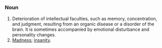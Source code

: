 =={{en}}==
===Noun===
# Deterioration of intellectual faculties, such as memory, concentration, and judgment, resulting from an organic disease or a disorder of the brain. It is sometimes accompanied by emotional disturbance and personality changes.
# [[Madness]]; [[insanity]].